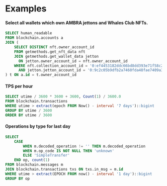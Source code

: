# Examples

#### Select all wallets which own AMBRA jettons and Whales Club NFTs.

```sql
SELECT human_readable
FROM blockchain.accounts a
JOIN (
    SELECT DISTINCT nft.owner_account_id
    FROM getmethods.get_nft_data nft
    JOIN getmethods.get_wallet_data jetton 
      ON jetton.owner_account_id = nft.owner_account_id
    WHERE nft.collection_account_id = '0:ef4453182ddc66bd8dd393e71f58c2ea0e75c5fc47253b6169e30c23df75a194'
      AND jetton.jetton_account_id = '0:9c2c05b9dfb2a7460fda48fae7409a32623399933a98a7a15599152f37572b49'
) t ON a.id = t.owner_account_id
```

#### TPS per hour

```sql
SELECT utime / 3600 * 3600 + 3600, Count(1) / 3600.0
FROM blockchain.transactions
WHERE utime > extract(epoch FROM Now() - interval '7 days')::bigint
GROUP BY utime / 3600
ORDER BY utime / 3600
```

#### Operations by type for last day

```sql
SELECT 
    CASE
        WHEN m.decoded_operation != '' THEN m.decoded_operation
        WHEN m.op_code IS NOT NULL THEN 'unknown'
        ELSE 'SimpleTransfer'
    END op, count(1)
FROM blockchain.messages m
JOIN blockchain.transactions txs ON txs.in_msg = m.id
WHERE utime > extract(EPOCH FROM now() - interval '1 day')::bigint
GROUP BY op
```